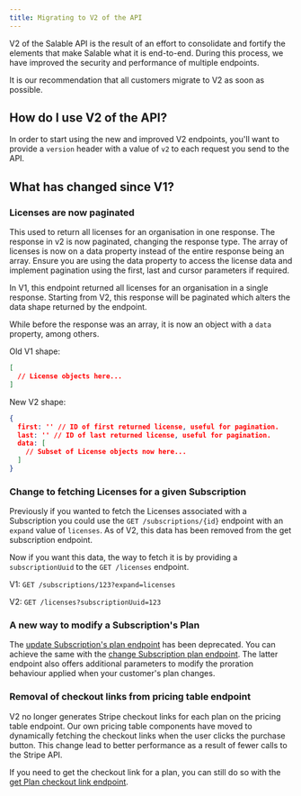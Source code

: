 ```yaml
---
title: Migrating to V2 of the API
---
```


V2 of the Salable API is the result of an effort to consolidate and fortify the
elements that make Salable what it is end-to-end. During this process, we have
improved the security and performance of multiple endpoints.

It is our recommendation that all customers migrate to V2 as soon as possible.

## How do I use V2 of the API?

In order to start using the new and improved V2 endpoints, you'll want to
provide a `version` header with a value of `v2` to each request you send to the
API.

## What has changed since V1?

### Licenses are now paginated

This used to return all licenses for an organisation in one response. The
response in v2 is now paginated, changing the response type. The array of
licenses is now on a data property instead of the entire response being an
array. Ensure you are using the data property to access the license data and
implement pagination using the first, last and cursor parameters if required.

In V1, this endpoint returned all licenses for an organisation in a single
response. Starting from V2, this response will be paginated which alters the
data shape returned by the endpoint.

While before the response was an array, it is now an object with a `data`
property, among others.

Old V1 shape:

```json
[
  // License objects here...
]
```

New V2 shape:

```json
{
  first: '' // ID of first returned license, useful for pagination.
  last: '' // ID of last returned license, useful for pagination.
  data: [
    // Subset of License objects now here...
  ]
}
```


### Change to fetching Licenses for a given Subscription

Previously if you wanted to fetch the Licenses associated with a Subscription
you could use the `GET /subscriptions/{id}` endpoint with an `expand` value of
`licenses`. As of V2, this data has been removed from the get subscription
endpoint.

Now if you want this data, the way to fetch it is by providing a
`subscriptionUuid` to the `GET /licenses` endpoint.

V1: `GET /subscriptions/123?expand=licenses`

V2: `GET /licenses?subscriptionUuid=123`

### A new way to modify a Subscription's Plan

The [update Subscription's plan endpoint](https://docs.salable.app/api#tag/Subscriptions/operation/updateSubscriptionPlan)
has been deprecated. You can achieve the same with the
[change Subscription plan endpoint](https://docs.salable.app/api/v2#tag/Subscriptions/operation/changeSubscriptionsPlan).
The latter endpoint also offers additional parameters to modify the proration
behaviour applied when your customer's plan changes.


### Removal of checkout links from pricing table endpoint

V2 no longer generates Stripe checkout links for each plan on the pricing table
endpoint. Our own pricing table components have moved to dynamically fetching
the checkout links when the user clicks the purchase button. This change lead to
better performance as a result of fewer calls to the Stripe API.

If you need to get the checkout link for a plan, you can still do so with the
[get Plan checkout link endpoint](https://docs.salable.app/api/v2#tag/Plans/operation/getPlanCheckoutLink).
